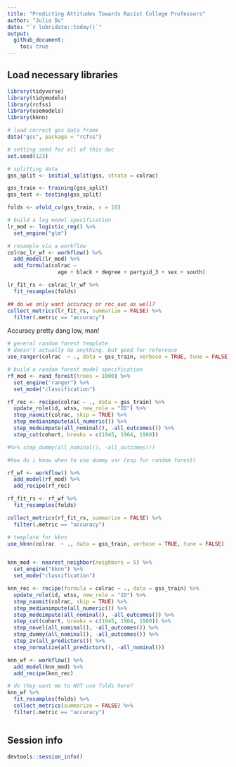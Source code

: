 ```yaml
---
title: "Predicting Attitudes Towards Racist College Professors"
author: "Julia Du"
date: "`r lubridate::today()`"
output: 
  github_document:
    toc: true
---
```


## Load necessary libraries

```r
library(tidyverse)
library(tidymodels)
library(rcfss)
library(usemodels)
library(kknn)

# load correct gss data frame
data("gss", package = "rcfss")
```

```r
# setting seed for all of this doc
set.seed(123)

# splitting data
gss_split <- initial_split(gss, strata = colrac)

gss_train <- training(gss_split)
gss_test <- testing(gss_split)

folds <- vfold_cv(gss_train, v = 10)
```

```r
# build a log model specification
lr_mod <- logistic_reg() %>% 
  set_engine("glm")

# resample via a workflow
colrac_lr_wf <- workflow() %>%
  add_model(lr_mod) %>%
  add_formula(colrac ~ 
                age + black + degree + partyid_3 + sex + south)

lr_fit_rs <- colrac_lr_wf %>%
  fit_resamples(folds)

## do we only want accuracy or roc_auc as well?
collect_metrics(lr_fit_rs, summarize = FALSE) %>%
  filter(.metric == "accuracy")
```
Accuracy pretty dang low, man!

```r
# general random forest template  
# doesn't actually do anything, but good for reference
use_ranger(colrac  ~ ., data = gss_train, verbose = TRUE, tune = FALSE)

# build a random forest model specification
rf_mod <- rand_forest(trees = 1000) %>% 
  set_engine("ranger") %>% 
  set_mode("classification")

rf_rec <- recipe(colrac ~ ., data = gss_train) %>% 
  update_role(id, wtss, new_role = "ID") %>%
  step_naomit(colrac, skip = TRUE) %>%
  step_medianimpute(all_numeric()) %>%
  step_modeimpute(all_nominal(), -all_outcomes()) %>%
  step_cut(cohort, breaks = c(1945, 1964, 1980))

#%>% step_dummy(all_nominal(), -all_outcomes())

#how do i know when to use dummy var (esp for random forest)

rf_wf <- workflow() %>%
  add_model(rf_mod) %>%
  add_recipe(rf_rec)

rf_fit_rs <- rf_wf %>%
  fit_resamples(folds)

collect_metrics(rf_fit_rs, summarize = FALSE) %>%
  filter(.metric == "accuracy")
```


```r
# template for kknn
use_kknn(colrac  ~ ., data = gss_train, verbose = TRUE, tune = FALSE)


knn_mod <- nearest_neighbor(neighbors = 5) %>%              
  set_engine("kknn") %>%             
  set_mode("classification")      

knn_rec <- recipe(formula = colrac ~ ., data = gss_train) %>% 
  update_role(id, wtss, new_role = "ID") %>%
  step_naomit(colrac, skip = TRUE) %>%
  step_medianimpute(all_numeric()) %>%
  step_modeimpute(all_nominal(), -all_outcomes()) %>%
  step_cut(cohort, breaks = c(1945, 1964, 1980)) %>%
  step_novel(all_nominal(), -all_outcomes()) %>%
  step_dummy(all_nominal(), -all_outcomes()) %>%
  step_zv(all_predictors()) %>% 
  step_normalize(all_predictors(), -all_nominal()) 

knn_wf <- workflow() %>%
  add_model(knn_mod) %>%
  add_recipe(knn_rec)

# do they want me to NOT use folds here?
knn_wf %>%
  fit_resamples(folds) %>%
  collect_metrics(summarize = FALSE) %>%
  filter(.metric == "accuracy")
```

```r
```

## Session info

```r
devtools::session_info()
```
